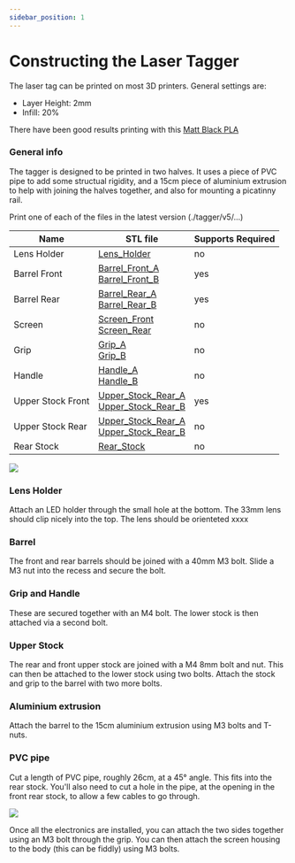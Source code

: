 ```yaml
---
sidebar_position: 1
---
```



# Constructing the Laser Tagger

The laser tag can be printed on most 3D printers. General settings are:
- Layer Height: 2mm
- Infill: 20%

There have been good results printing with this [Matt Black PLA](https://www.amazon.co.uk/dp/B0B935NLMP?psc=1&ref=ppx_yo2ov_dt_b_product_details)

### General info

The tagger is designed to be printed in two halves. It uses a piece of PVC pipe to add some structual rigidity, and a 15cm piece of aluminium extrusion to help with joining the halves together, and also for mounting a picatinny rail.

Print one of each of the files in the latest version (./tagger/v5/...)

|Name|STL file| Supports Required|
|---|---|---|
|Lens Holder    |[Lens_Holder](https://raw.githubusercontent.com/NilSkilz/tag-os/main/tagger/v5/Lens_Holder.stl)|no|
|Barrel Front   | [Barrel_Front_A](https://raw.githubusercontent.com/NilSkilz/tag-os/main/tagger/v5/Barrel_Front_A.stl) <br/> [Barrel_Front_B](https://raw.githubusercontent.com/NilSkilz/tag-os/main/tagger/v5/Barrel_Front_B.stl)|yes|
|Barrel Rear   | [Barrel_Rear_A](https://raw.githubusercontent.com/NilSkilz/tag-os/main/tagger/v5/Barrel_Rear_A.stl) <br/> [Barrel_Rear_B](https://raw.githubusercontent.com/NilSkilz/tag-os/main/tagger/v5/Barrel_Rear_B.stl)|yes|
|Screen   |[Screen_Front](https://raw.githubusercontent.com/NilSkilz/tag-os/main/tagger/v5/Screen_Front.stl) <br/> [Screen_Rear](https://raw.githubusercontent.com/NilSkilz/tag-os/main/tagger/v5/Screen_Rear.stl)|no|
|Grip   |[Grip_A](https://raw.githubusercontent.com/NilSkilz/tag-os/main/tagger/v5/Grip_A.stl) <br/> [Grip_B](https://raw.githubusercontent.com/NilSkilz/tag-os/main/tagger/v5/Grip_B.stl)|no|
|Handle   |[Handle_A](https://raw.githubusercontent.com/NilSkilz/tag-os/main/tagger/v5/Handle_A.stl) <br/> [Handle_B](https://raw.githubusercontent.com/NilSkilz/tag-os/main/tagger/v5/Handle_B.stl)|no|
|Upper Stock Front   |[Upper_Stock_Rear_A](https://raw.githubusercontent.com/NilSkilz/tag-os/main/tagger/v5/Upper_Stock_Rear_A.stl) <br/> [Upper_Stock_Rear_B](https://raw.githubusercontent.com/NilSkilz/tag-os/main/tagger/v5/Upper_Stock_Rear_B.stl)|yes|
|Upper Stock Rear  |[Upper_Stock_Rear_A](https://raw.githubusercontent.com/NilSkilz/tag-os/main/tagger/v5/Upper_Stock_Rear_A.stl) <br/> [Upper_Stock_Rear_B](https://raw.githubusercontent.com/NilSkilz/tag-os/main/tagger/v5/Upper_Stock_Rear_B.stl)|no|
|Rear Stock   |[Rear_Stock](https://raw.githubusercontent.com/NilSkilz/tag-os/main/tagger/v5/Rear_Stock.stl)|no|


![](../../..//static/img/drawing.png)


### Lens Holder
Attach an LED holder through the small hole at the bottom. The 33mm lens should clip nicely into the top. The lens should be orienteted xxxx

### Barrel
The front and rear barrels should be joined with a 40mm M3 bolt. Slide a M3 nut into the recess and secure the bolt.

### Grip and Handle
These are secured together with an M4 bolt. The lower stock is then attached via a second bolt. 

### Upper Stock
The rear and front upper stock are joined with a M4 8mm bolt and nut. This can then be attached to the lower stock using two bolts.
Attach the stock and grip to the barrel with two more bolts.

### Aluminium extrusion
Attach the barrel to the 15cm aluminium extrusion using M3 bolts and T-nuts. 

### PVC pipe
Cut a length of PVC pipe, roughly 26cm, at a 45° angle. This fits into the rear stock. You'll also need to cut a hole in the pipe, at the opening in the front rear stock, to allow a few cables to go through.

![](../../..//static/img/pipe.png)

Once all the electronics are installed, you can attach the two sides together using an M3 bolt through the grip. You can then attach the screen housing to the body (this can be fiddly) using M3 bolts.